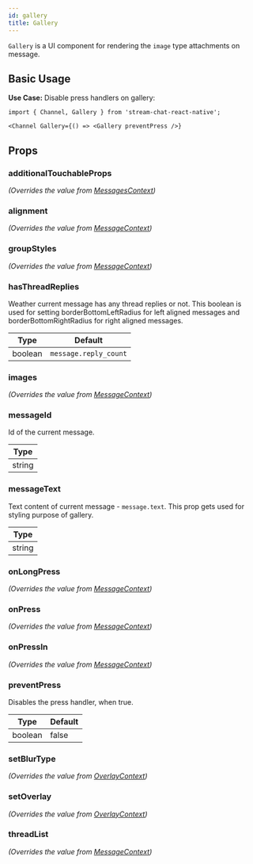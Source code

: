 ```yaml
---
id: gallery
title: Gallery
---
```





`Gallery` is a UI component for rendering the `image` type attachments on message.

## Basic Usage

**Use Case:** Disable press handlers on gallery:

```tsx
import { Channel, Gallery } from 'stream-chat-react-native';

<Channel Gallery={() => <Gallery preventPress />}
```

## Props

### additionalTouchableProps

_(Overrides the value from [MessagesContext](../../contexts/messages-context))_

<AdditionalTouchableProps />

### alignment

_(Overrides the value from [MessageContext](../../contexts/message-context))_

<Alignment />

### groupStyles

_(Overrides the value from [MessageContext](../../contexts/message-context))_

<GroupStyles />

### hasThreadReplies

Weather current message has any thread replies or not. This boolean is used for setting borderBottomLeftRadius for left aligned messages and borderBottomRightRadius for right aligned messages.

| Type | Default |
| - | - |
| boolean | `message.reply_count` |

### images

_(Overrides the value from [MessageContext](../../contexts/message-context))_

<Images />

### messageId

Id of the current message.

| Type |
| - |
| string |

### messageText

Text content of current message - `message.text`. This prop gets used for styling purpose of gallery.

| Type |
| - |
| string |

### onLongPress

_(Overrides the value from [MessageContext](../../contexts/message-context))_

<OnLongPress />

### onPress

_(Overrides the value from [MessageContext](../../contexts/message-context))_

<OnPress />

### onPressIn

_(Overrides the value from [MessageContext](../../contexts/message-context))_

<OnPressIn />

### preventPress

Disables the press handler, when true.

| Type | Default |
| - | - |
| boolean | false |

### setBlurType

_(Overrides the value from [OverlayContext](../../contexts/overlay-context))_

<SetBlurType />

### setOverlay

_(Overrides the value from [OverlayContext](../../contexts/overlay-context))_

<SetOverlay />

### threadList

_(Overrides the value from [MessageContext](../../contexts/message-context))_

<ThreadList />

